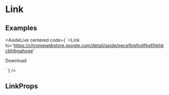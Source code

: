 
# Link

## Examples

<AsideLive
  centered
  code={
`<Link
  to='https://chromewebstore.google.com/detail/aside/pecefkiefodjfkgfihkhkcbhlbgahoge'
>
  Download
</Link>`
    }
/>

## LinkProps

<ComponentProps name="Link" />
